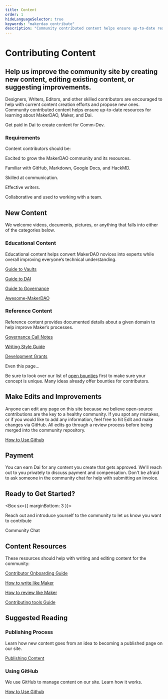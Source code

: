 ```yaml
---
title: Content
order: 1
hideLanguageSelector: true
keywords: "makerdao contribute"
description: "Community contributed content helps ensure up-to-date resources for learning about MakerDAO, Maker, and Dai."
---
```

# Contributing Content

## Help us improve the community site by creating new content, editing existing content, or suggesting improvements. 

Designers, Writers, Editors, and other skilled contributors are encouraged to help with current content creation efforts and propose new ones.
Community contributed content helps ensure up-to-date resources for learning about MakerDAO, Maker, and Dai.

<Callout secondary icon="dai">

Get paid in Dai to create content for Comm-Dev.

</Callout>

### Requirements

Content contributors should be:

<Checklist>

Excited to grow the MakerDAO community and its resources.

Familiar with GitHub, Markdown, Google Docs, and HackMD.

Skilled at communication.

Effective writers.

Collaborative and used to working with a team.

</Checklist>

## New Content

We welcome videos, documents, pictures, or anything that falls into either of the categories below.

<Chocolate>

<Box>

### Educational Content

Educational content helps convert MakerDAO novices into experts while overall improving everyone’s technical understanding.

[Guide to Vaults](/learn/vaults/)

[Guide to DAI](/learn/Dai/)

[Guide to Governance](/learn/governance/)

[Awesome-MakerDAO](https://awesome.makerdao.com)

</Box>

<Box>

### Reference Content

Reference content provides documented details about a given domain to help improve Maker’s processes.

[Governance Call Notes](/work_with_us/governance_and_risk_meetings/take-notes/)

[Writing Style Guide](/work_with_us/content/writing-style-guide/)

[Development Grants](/funding/development-grants)

Even this page...

</Box>

</Chocolate>

<Callout icon="lightbulb"> 

Be sure to look over our list of [open bounties](https://github.com/makerdao/community/projects/2?card_filter_query=label%3A%22help+wanted%22)  first to make sure your concept is unique.  Many ideas already offer bounties for contributors.

</Callout>

## Make Edits and Improvements

Anyone can edit any page on this site because we believe open-source contributions are the key to a healthy community. If you spot any mistakes, or if you would like to add any information, feel free to hit Edit and make changes via GitHub. All edits go through a review process before being merged into the community repository.

[How to Use Github](/work_with_us/content/using-github/)

## Payment

You can earn Dai for any content you create that gets approved. We'll reach out to you privately to discuss payment and compensation. Don't be afraid to ask someone in the community chat for help with submitting an invoice.

<Tout alt image>

<Box>

## Ready to Get Started?

<Box sx={{ marginBottom: 3 }}>

Reach out and introduce yourself to the community to let us know you want to contribute
<Link to="https://chat.makerdao.com/channel/community-development" icon="rocketchat">Community Chat</Link>

</Box>

</Box>

</Tout>

## Content Resources

These resources should help with writing and editing content for the community:

<List>

[Contributor Onboarding Guide](/work_with_us/onboarding/)

[How to write like Maker](/work_with_us/content/writing-style-guide/)

[How to review like Maker](/work_with_us/content/reviewer-guide)

[Contributing tools Guide](https://github.com/ryancreatescopy/community/blob/203253ec20549aa3667729d5b12a0ee7c5834bde/contributing/contributor-tools-guide.md)

</List>

## Suggested Reading

<Chocolate>

<Box>

### Publishing Process

Learn how new content goes from an idea to becoming a published page on our site.

[Publishing Content](/work_with_us/content/publishing-to-repo-process/)

</Box>

<Box>

### Using GitHub

We use GitHub to manage content on our site. Learn how it works.

[How to Use Github](/work_with_us/content/using-github/)

</Box>

</Chocolate>